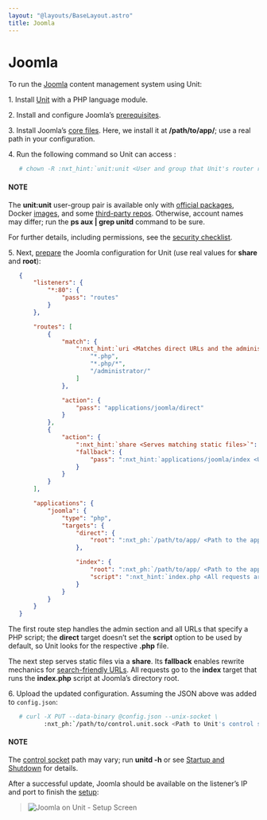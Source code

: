 ```yaml
---
layout: "@layouts/BaseLayout.astro"
title: Joomla
---
```

# Joomla

To run the [Joomla](https://www.joomla.org) content management system using
Unit:

1\. Install [Unit](../installation.md#installation-precomp-pkgs) with a PHP language module.

2\. Install and configure Joomla’s [prerequisites](https://downloads.joomla.org/technical-requirements).

3\. Install Joomla’s [core files](https://docs.joomla.org/Special:MyLanguage/J3.x:Installing_Joomla).  Here, we install it at **/path/to/app/**; use
   a real path in your configuration.

4\. Run the following command so Unit can access :
   
```bash
   # chown -R :nxt_hint:`unit:unit <User and group that Unit's router runs as by default>` :nxt_ph:`/path/to/app/ <Path to the application files such as /data/www/app/; use a real path in your commands>`
```

   #### NOTE
   The **unit:unit** user-group pair is available only with [official
   packages](../installation.md#installation-precomp-pkgs), Docker [images](../installation.md#installation-docker), and some [third-party repos](../installation.md#installation-community-repos).  Otherwise, account names may differ; run
   the **ps aux | grep unitd** command to be sure.

   For further details, including permissions, see the [security checklist](security.md#security-apps).

5\. Next, [prepare](../configuration.md#configuration-php) the Joomla configuration for
   Unit (use real values for **share** and **root**):
   
```json
   {
       "listeners": {
           "*:80": {
               "pass": "routes"
           }
       },

       "routes": [
           {
               "match": {
                   ":nxt_hint:`uri <Matches direct URLs and the administrative section of the site>`": [
                       "*.php",
                       "*.php/*",
                       "/administrator/"
                   ]
               },

               "action": {
                   "pass": "applications/joomla/direct"
               }
           },
           {
               "action": {
                   ":nxt_hint:`share <Serves matching static files>`": ":nxt_ph:`/path/to/app <Path to the application directory; use a real path in your configuration>`$uri",
                   "fallback": {
                       "pass": ":nxt_hint:`applications/joomla/index <Unconditionally matches all remaining URLs, including rewritten ones>`"
                   }
               }
           }
       ],

       "applications": {
           "joomla": {
               "type": "php",
               "targets": {
                   "direct": {
                       "root": ":nxt_ph:`/path/to/app/ <Path to the application directory; use a real path in your configuration>`"
                   },

                   "index": {
                       "root": ":nxt_ph:`/path/to/app/ <Path to the application directory; use a real path in your configuration>`",
                       "script": ":nxt_hint:`index.php <All requests are handled by a single script>`"
                   }
               }
           }
       }
   }
```

   The first route step handles the admin section and all URLs that specify a
   PHP script; the **direct** target doesn’t set the **script** option
   to be used by default, so Unit looks for the respective **.php** file.

   The next step serves static files via a **share**.  Its **fallback**
   enables rewrite mechanics for [search-friendly URLs](https://docs.joomla.org/Enabling_Search_Engine_Friendly_(SEF)_URLs).  All
   requests go to the **index** target that runs the **index.php**
   script at Joomla’s directory root.

6\. Upload the updated configuration.  Assuming the JSON above was added to
   `config.json`:
   
```bash
   # curl -X PUT --data-binary @config.json --unix-socket \
          :nxt_ph:`/path/to/control.unit.sock <Path to Unit's control socket in your installation>` :nxt_hint:`http://localhost/config/ <Path to the config section in Unit's control API>`
```

   #### NOTE
   The [control socket](../controlapi.md#configuration-socket) path may vary; run
   **unitd -h** or see [Startup and Shutdown](source.md#source-startup) for details.

   After a successful update, Joomla should be available on the listener’s IP
   and port to finish the [setup](https://docs.joomla.org/J3.x:Installing_Joomla#Main_Configuration):

> ![Joomla on Unit - Setup Screen](/joomla.png)
